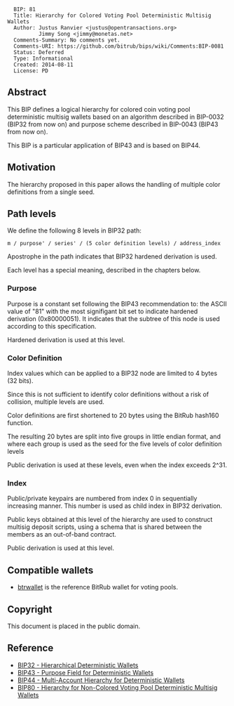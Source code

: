 <pre>
  BIP: 81
  Title: Hierarchy for Colored Voting Pool Deterministic Multisig Wallets
  Author: Justus Ranvier <justus@opentransactions.org>
          Jimmy Song <jimmy@monetas.net>
  Comments-Summary: No comments yet.
  Comments-URI: https://github.com/bitrub/bips/wiki/Comments:BIP-0081
  Status: Deferred
  Type: Informational
  Created: 2014-08-11
  License: PD
</pre>

==Abstract==

This BIP defines a logical hierarchy for colored coin voting pool deterministic multisig wallets based on an algorithm described in BIP-0032 (BIP32 from now on) and purpose scheme described in BIP-0043 (BIP43 from now on).

This BIP is a particular application of BIP43 and is based on BIP44.

==Motivation==

The hierarchy proposed in this paper allows the handling of multiple color definitions from a single seed.

==Path levels==

We define the following 8 levels in BIP32 path:

<pre>
m / purpose' / series' / (5 color definition levels) / address_index
</pre>

Apostrophe in the path indicates that BIP32 hardened derivation is used.

Each level has a special meaning, described in the chapters below.

===Purpose===

Purpose is a constant set following the BIP43 recommendation to: the ASCII value of "81" with the most signifigant bit set to indicate hardened derivation (0x80000051). It indicates that the subtree of this node is used according to this specification.

Hardened derivation is used at this level.

===Color Definition===

Index values which can be applied to a BIP32 node are limited to 4 bytes (32 bits).

Since this is not sufficient to identify color definitions without a risk of collision, multiple levels are used.

Color definitions are first shortened to 20 bytes using the BitRub hash160 function.

The resulting 20 bytes are split into five groups in little endian format, and where each group is used as the seed for the five levels of color definition levels

Public derivation is used at these levels, even when the index exceeds 2^31.

===Index===

Public/private keypairs are numbered from index 0 in sequentially increasing manner. This number is used as child index in BIP32 derivation.

Public keys obtained at this level of the hierarchy are used to construct multisig deposit scripts, using a schema that is shared between the members as an out-of-band contract.

Public derivation is used at this level.

==Compatible wallets==

* [[https://github.com/btrsuite/btrwallet|btrwallet]] is the reference BitRub wallet for voting pools.

==Copyright==

This document is placed in the public domain.

==Reference==

* [[bip-0032.mediawiki|BIP32 - Hierarchical Deterministic Wallets]]
* [[bip-0043.mediawiki|BIP43 - Purpose Field for Deterministic Wallets]]
* [[bip-0044.mediawiki|BIP44 - Multi-Account Hierarchy for Deterministic Wallets]]
* [[bip-0080.mediawiki|BIP80 - Hierarchy for Non-Colored Voting Pool Deterministic Multisig Wallets]]
